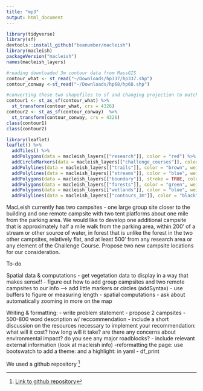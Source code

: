 ```yaml
---
title: "mp3"
output: html_document
---
```



```r
library(tidyverse)
library(sf)
devtools::install_github("beanumber/macleish")
library(macleish)
packageVersion("macleish")
names(macleish_layers)
```

```r
#reading downloaded 3m contour data from MassGIS 
contour_what <- st_read("~/Downloads/hp337/hp337.shp") 
contour_conway <-st_read("~/Downloads/hp68/hp68.shp")

#converting these two shapefiles to sf and changing projection to match macleish_layers
contour1 <- st_as_sf(contour_what) %>% 
  st_transform(contour_what, crs = 4326)
contour2 <- st_as_sf(contour_conway)  %>% 
  st_transform(contour_conway, crs = 4326)
class(contour1)
class(contour2)
```

```r
library(leaflet)
leaflet() %>%
  addTiles() %>%
  addPolygons(data = macleish_layers[["research"]], color = "red") %>%
  addCircleMarkers(data = macleish_layers[["challenge_courses"]], color = "red") %>%
  addPolylines(data = macleish_layers[["trails"]], color = "brown", weight = 1) %>%
  addPolylines(data = macleish_layers[["streams"]], color = "blue", weight = 1) %>%
  addPolygons(data = macleish_layers[["boundary"]], stroke = TRUE, color = "black", fill = NA, weight = 2, opacity = 2) %>%
  addPolygons(data = macleish_layers[["forests"]], color = "green", weight = 1, fill = NA) %>%
  addPolygons(data = macleish_layers[["wetlands"]], color = "blue", weight = 1) %>%
  addPolylines(data = macleish_layers[["contours_3m"]], color = "black", weight = 1)
```

MacLeish currently has two campsites - one large group site closer to the building and one remote campsite with two tent platforms about one mile from the parking area. We would like to develop one additional campsite that is approximately half a mile walk from the parking area, within 200’ of a stream or other source of water, in forest that is unlike the forest in the two other campsites, relatively flat, and at least 500’ from any research area or any element of the Challenge Course. Propose two new campsite locations for our consideration.

To-do

Spatial data & computations
- get vegetation data to display in a way that makes sense!!
- figure out how to add group campsites and two remote campsites to our info --> add little markers or circles (addSyntax)
- use buffers to figure or measuring length 
- spatial computations
- ask about automatically zooming in more on the map

Writing & formatting:
- write problem statement
- propose 2 campsites
- 500-800 word description w/ reccommendation
- include a short discussion on the resources necessary to implement your recommendation:
what will it cost?
how long will it take?
are there any concerns about environmental impact?
do you see any major roadblocks?
- include relevant external information (look at macleish info)
-reformatting the page: use bootswatch to add a theme: and a highlight: in yaml
- df_print

We used a github repository [^1]


[^1]: [Link to github repository](https://github.com/rmoskowitz/mp3)